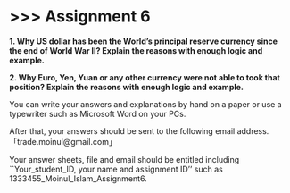 # \>\>\> Assignment 6 {.unnumbered}

**1. Why US dollar has been the World's principal reserve currency since the end of World War II? Explain the reasons with enough logic and example.**

**2. Why Euro, Yen, Yuan or any other currency were not able to took that position? Explain the reasons with enough logic and example.**

You can write your answers and explanations by hand on a paper or use a typewriter such as Microsoft Word on your PCs.

After that, your answers should be sent to the following email address.「trade.moinul\@gmail.com」

Your answer sheets, file and email should be entitled including \`\`Your_student_ID, your name and assignment ID'' such as 1333455_Moinul_Islam_Assignment6.
